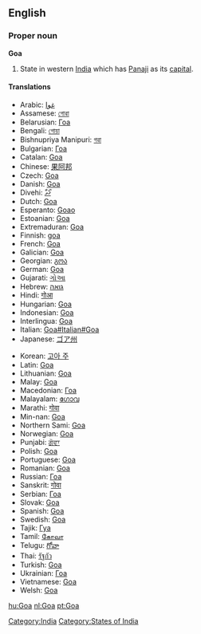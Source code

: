 ==English==
{{wikipedia}}

===Proper noun===
'''Goa'''

# State in western [[India]] which has [[Panaji]] as its [[capital]].

====Translations====
{{trans-top}}
* Arabic: [[غوا]]
* Assamese: [[গোৱা]]
* Belarusian: [[Гоа]]
* Bengali: [[গোয়া]]
* Bishnupriya Manipuri: [[গৱা]]
* Bulgarian: [[Гоа]]
* Catalan: [[Goa#|Goa]]
* Chinese: [[果阿邦]]
* Czech: [[Goa#Czech|Goa]]
* Danish: [[Goa#Danish|Goa]]
* Divehi: [[ގޯވާ]]
* Dutch: [[Goa#Dutch|Goa]]
* Esperanto: [[Goao]]
* Estoanian: [[Goa#Estonian|Goa]]
* Extremaduran: [[Goa#Extremaduran|Goa]]
* Finnish: [[Goa#Finnish|goa]]
* French: [[Goa#French|Goa]]
* Galician: [[Goa#Galicaian|Goa]]
* Georgian: [[გოა]]
* German: [[Goa#German|Goa]]
* Gujarati: [[ગોઆ]]
* Hebrew: [[גואה]]
* Hindi: [[गोआ]]
* Hungarian: [[Goa#Hungarian|Goa]]
* Indonesian: [[Goa#Indonesian|Goa]]
* Interlingua: [[Goa#Interlingua|Goa]]
* Italian: [[Goa#Italian#Goa]]
* Japanese: [[ゴア州]]
{{trans-mid}}
* Korean: [[고아 주]]
* Latin: [[Goa#Latin|Goa]]
* Lithuanian: [[Goa#Lithuanian|Goa]]
* Malay: [[Goa#Malay|Goa]]
* Macedonian: [[Гоа]]
* Malayalam: [[ഗോവ]]
* Marathi: [[गोवा]]
* Min-nan: [[Goa#Min-nan|Goa]]
* Northern Sami: [[Goa#Northern Sami|Goa]]
* Norwegian: [[Goa#Norwegian|Goa]]
* Punjabi: [[ਗੋਵਾ]]
* Polish: [[Goa#Polish|Goa]]
* Portuguese: [[Goa#Portuguese|Goa]]
* Romanian: [[Goa#Romanian|Goa]]
* Russian: [[Гоа]]
* Sanskrit: [[गोवा]]
* Serbian: [[Гоа]]
* Slovak: [[Goa#Slovak|Goa]]
* Spanish: [[Goa#Spanish|Goa]]
* Swedish: [[Goa#Swedish|Goa]]
* Tajik: [[Гуа]]
* Tamil: [[கோவா]]
* Telugu: [[గోవా]]
* Thai: [[รัฐกัว]]
* Turkish: [[Goa#Turkish|Goa]]
* Ukrainian: [[Гоа]]
* Vietnamese: [[Goa#Vietnamese|Goa]]
* Welsh: [[Goa#Welsh|Goa]]
{{trans-bottom}}

[[Category:India]]
[[Category:States of India]]

[[hu:Goa]]
[[nl:Goa]]
[[pt:Goa]]